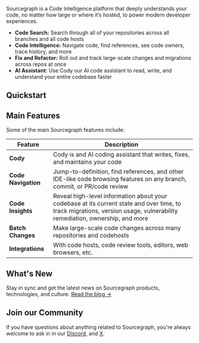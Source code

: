 Sourcegraph is a Code Intelligence platform that deeply understands your code, no matter how large or where it’s hosted, to power modern developer experiences.

- **Code Search:** Search through all of your repositories across all branches and all code hosts
- **Code Intelligence:** Navigate code, find references, see code owners, trace history, and more
- **Fix and Refactor:** Roll out and track large-scale changes and migrations across repos at once
- **AI Assistant:** Use Cody our AI code assistant to read, write, and understand your entire codebase faster

## Quickstart

<QuickLinks>
	<QuickLink
		href="/code-search"
		icon="codesearch"
		imgAlt="Code Search"
		title="Code Search"
		description="Search all of your repositories across all branches and all code hosts."
	/>
	<QuickLink
		href="/cody"
		icon="cody"
		imgAlt="Cody"
		title="Cody"
		description="Write, fix, and maintain code with Sourcegraph’s AI coding assistant, Cody. "
	/>
	<QuickLink
		title="Sourcegraph 101"
		icon="plugins"
		href="/getting-started"
		description="Learn how to use Sourcegraph."
	/>
	<QuickLink
		title="Sourcegraph Tour"
		icon="codegraph"
		href="/getting-started/tour"
		description="Take a tour of Sourcegraph’s features using real-world examples and use cases."
	/>
</QuickLinks>

## Main Features

Some of the main Sourcegraph features include:

| **Feature**         | **Description**                                                                                                                                                          |
| ------------------- | ------------------------------------------------------------------------------------------------------------------------------------------------------------------------ |
| **Cody**            | Cody is and AI coding assistant that writes, fixes, and maintains your code                                                                                           |
| **Code Navigation** | Jump-to-definition, find references, and other IDE-like code browsing features on any branch, commit, or PR/code review                                                  |
| **Code Insights**   | Reveal high-level information about your codebase at its current state and over time, to track migrations, version usage, vulnerability remediation, ownership, and more |
| **Batch Changes**   | Make large-scale code changes across many repositories and codehosts                                                                                                     |
| **Integrations**    | With code hosts, code review tools, editors, web browsers, etc.                                                                                                          |

## What's New

Stay in sync and get the latest news on Sourcegraph products, technologies, and culture. [Read the blog →](https://sourcegraph.com/blog)

## Join our Community

If you have questions about anything related to Sourcegraph, you're always welcome to ask in in our [Discord](https://discord.gg/s2qDtYGnAE), and [X](https://twitter.com/sourcegraph).
